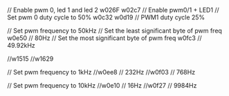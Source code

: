 // Enable pwm 0, led 1 and led 2
w026F
w02c7   // Enable pwm0/1 + LED1
// Set pwm 0 duty cycle to 50%
w0c32
w0d19   // PWM1 duty cycle 25%

// Set pwm frequency to 50kHz
// Set the least significant byte of pwm freq
w0e50   // 80Hz
// Set the most significant byte of pwm freq
w0fc3   // 49.92kHz

//w1515
//w1629

// Set pwm frequency to 1kHz
//w0ee8   // 232Hz
//w0f03   // 768Hz

// Set pwm frequency to 10kHz
//w0e10   // 16Hz
//w0f27   // 9984Hz
